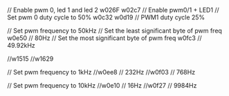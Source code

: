 // Enable pwm 0, led 1 and led 2
w026F
w02c7   // Enable pwm0/1 + LED1
// Set pwm 0 duty cycle to 50%
w0c32
w0d19   // PWM1 duty cycle 25%

// Set pwm frequency to 50kHz
// Set the least significant byte of pwm freq
w0e50   // 80Hz
// Set the most significant byte of pwm freq
w0fc3   // 49.92kHz

//w1515
//w1629

// Set pwm frequency to 1kHz
//w0ee8   // 232Hz
//w0f03   // 768Hz

// Set pwm frequency to 10kHz
//w0e10   // 16Hz
//w0f27   // 9984Hz
